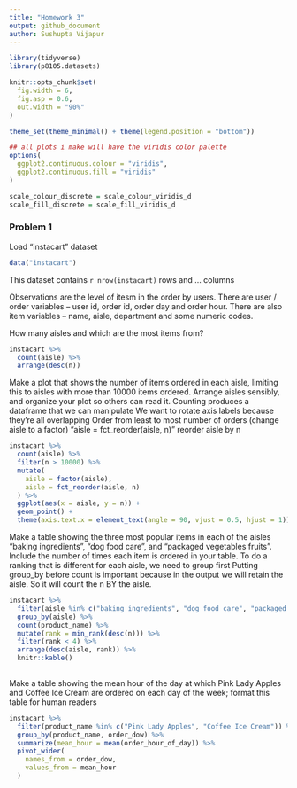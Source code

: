 ```yaml
---
title: "Homework 3"
output: github_document
author: Sushupta Vijapur
---
```

```r
library(tidyverse)
library(p8105.datasets)

knitr::opts_chunk$set(
  fig.width = 6,
  fig.asp = 0.6,
  out.width = "90%"
)

theme_set(theme_minimal() + theme(legend.position = "bottom"))

## all plots i make will have the viridis color palette
options(
  ggplot2.continuous.colour = "viridis",
  ggplot2.continuous.fill = "viridis"
)

scale_colour_discrete = scale_colour_viridis_d
scale_fill_discrete = scale_fill_viridis_d

```


### Problem 1

Load "instacart" dataset

```r
data("instacart")
```

This dataset contains `r nrow(instacart)` rows and ... columns 

Observations are the level of itesm in the order by users. There are user / order variables -- user id, order id, order day and order hour. There are also item variables -- name, aisle, department and some numeric codes.

How many aisles and which are the most items from?

```r
instacart %>% 
  count(aisle) %>% 
  arrange(desc(n))
```

Make a plot that shows the number of items ordered in each aisle, limiting this to aisles with more than 10000 items ordered. Arrange aisles sensibly, and organize your plot so others can read it.
Counting produces a dataframe that we can manipulate
We want to rotate axis labels because they're all overlapping 
Order from least to most number of orders (change aisle to a factor)
  "aisle = fct_reorder(aisle, n)" reorder aisle by n
```r
instacart %>% 
  count(aisle) %>% 
  filter(n > 10000) %>% 
  mutate(
    aisle = factor(aisle),
    aisle = fct_reorder(aisle, n)
  ) %>% 
  ggplot(aes(x = aisle, y = n)) +
  geom_point() +
  theme(axis.text.x = element_text(angle = 90, vjust = 0.5, hjust = 1))
```

Make a table showing the three most popular items in each of the aisles “baking ingredients”, “dog food care”, and “packaged vegetables fruits”. Include the number of times each item is ordered in your table.
To do a ranking that is different for each aisle, we need to group first
Putting group_by before count is important because in the output we will retain the aisle. So it will count the n BY the aisle.
```r
instacart %>% 
  filter(aisle %in% c("baking ingredients", "dog food care", "packaged vegetables fruits")) %>% 
  group_by(aisle) %>% 
  count(product_name) %>% 
  mutate(rank = min_rank(desc(n))) %>% 
  filter(rank < 4) %>% 
  arrange(desc(aisle, rank)) %>% 
  knitr::kable()
  
```

Make a table showing the mean hour of the day at which Pink Lady Apples and Coffee Ice Cream are ordered on each day of the week; format this table for human readers

```r
instacart %>% 
  filter(product_name %in% c("Pink Lady Apples", "Coffee Ice Cream")) %>% 
  group_by(product_name, order_dow) %>% 
  summarize(mean_hour = mean(order_hour_of_day)) %>% 
  pivot_wider(
    names_from = order_dow,
    values_from = mean_hour
  )
```

